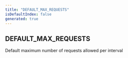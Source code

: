 ```yaml
---
title: "DEFAULT_MAX_REQUESTS"
isDefaultIndex: false
generated: true
---
```



<!-- This file was generated from the CommandKit source. Do not modify. Instead, re-run the "docgen" script -->


## DEFAULT_MAX_REQUESTS

<GenerationInfo sourceFile="packages/commandkit/src/utils/useful-stuff/ratelimiter.ts" sourceLine="9" packageName="commandkit" />

Default maximum number of requests allowed per interval

